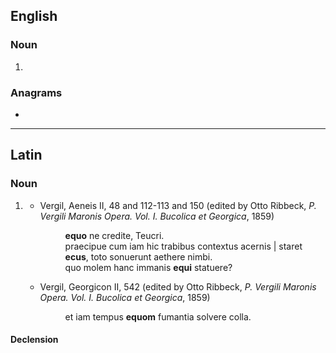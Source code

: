 {{also|écus}}
==English==

===Noun===
{{head|en|noun form}}

# {{plural of|ecu|lang=en}}

===Anagrams===
* {{anagrams|en|a=cesu|'cues|CuSe|Cues|cues}}

----

==Latin==

===Noun===
{{la-noun|equus<2>|nom_sg=ecus|acc_sg=ecum|gen_pl=equōrum/equom}}

# {{label|la|probably|_|uncommon}} {{alternative form of|equus|lang=la}}
#* Vergil, Aeneis II, 48 and 112-113 and 150 (edited by Otto Ribbeck, ''P. Vergili Maronis Opera. Vol. I. Bucolica et Georgica'', 1859)
#*: '''equo''' ne credite, Teucri.
#*: praecipue cum iam hic trabibus contextus acernis | staret '''ecus''', toto sonuerunt aethere nimbi.
#*: quo molem hanc immanis '''equi''' statuere?
#* Vergil, Georgicon II, 542 (edited by Otto Ribbeck, ''P. Vergili Maronis Opera. Vol. I. Bucolica et Georgica'', 1859)
#*: et iam tempus '''equom''' fumantia solvere colla.

====Declension====
{{la-ndecl|equus<2>|nom_sg=ecus|acc_sg=ecum|gen_pl=equōrum/equom}}